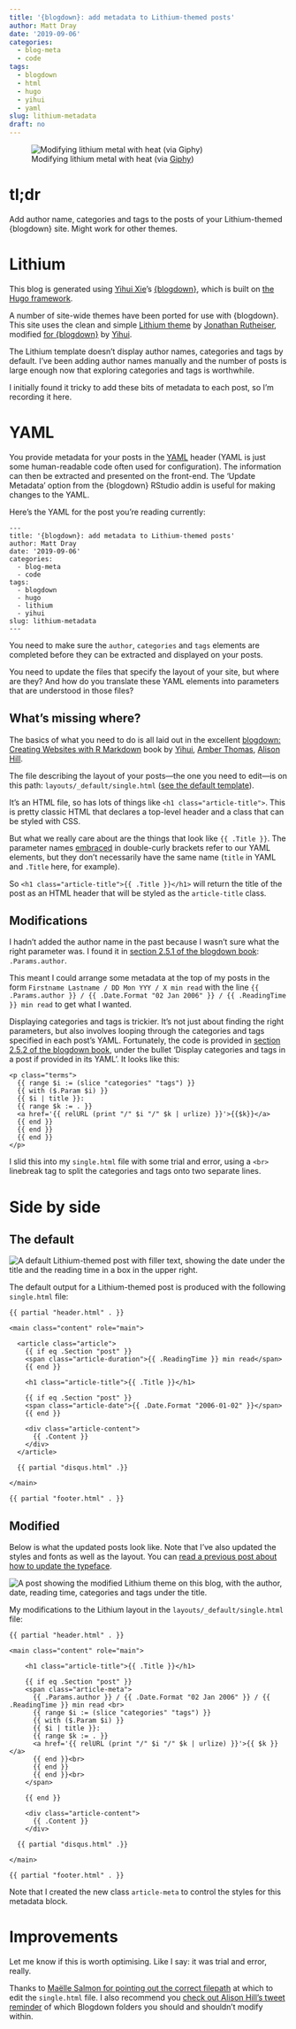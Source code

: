 ```yaml
---
title: '{blogdown}: add metadata to Lithium-themed posts'
author: Matt Dray
date: '2019-09-06'
categories:
  - blog-meta
  - code
tags:
  - blogdown
  - html
  - hugo
  - yihui
  - yaml
slug: lithium-metadata
draft: no
---
```


![Modifying lithium metal with heat (via [Giphy](https://giphy.com/gifs/fire-chemical-reaction-P5hY56fZNy0og))](https://giphygifs.s3.amazonaws.com/media/P5hY56fZNy0og/giphy.gif)

# tl;dr

Add author name, categories and tags to the posts of your Lithium-themed {blogdown} site. Might work for other themes.

# Lithium

This blog is generated using [Yihui Xie](https://yihui.name/)'s [{blogdown}](https://bookdown.org/yihui/blogdown/), which is built on [the Hugo framework](https://gohugo.io/).

A number of site-wide themes have been ported for use with {blogdown}. This site uses the clean and simple [Lithium theme](https://themes.gohugo.io/hugo-lithium-theme/) by [Jonathan Rutheiser](https://github.com/jrutheiser), modified [for {blogdown}](https://github.com/yihui/hugo-lithium) by [Yihui](https://yihui.name/).

The Lithium template doesn't display author names, categories and tags by default. I've been adding author names manually and the number of posts is large enough now that exploring categories and tags is worthwhile.

I initially found it tricky to add these bits of metadata to each post, so I'm recording it here.

# YAML

You provide metadata for your posts in the [YAML](https://en.wikipedia.org/wiki/YAML) header (YAML is just some human-readable code often used for configuration). The information can then be extracted and presented on the front-end. The 'Update Metadata' option from the {blogdown} RStudio addin is useful for making changes to the YAML.

Here's the YAML for the post you're reading currently:

```
---
title: '{blogdown}: add metadata to Lithium-themed posts'
author: Matt Dray
date: '2019-09-06'
categories:
  - blog-meta
  - code
tags:
  - blogdown
  - hugo
  - lithium
  - yihui
slug: lithium-metadata
---
```
You need to make sure the `author`, `categories` and `tags` elements are completed before they can be extracted and displayed on your posts.

You need to update the files that specify the layout of your site, but where are they? And how do you translate these YAML elements into parameters that are understood in those files?

## What's missing where?

The basics of what you need to do is all laid out in the excellent [blogdown: Creating Websites with R Markdown](https://bookdown.org/yihui/blogdown/) book by [Yihui](https://yihui.name/), [Amber Thomas](https://amber.rbind.io/), [Alison Hill](https://alison.rbind.io/).

The file describing the layout of your posts---the one you need to edit---is on this path: `layouts/_default/single.html` ([see the default template](https://github.com/yihui/hugo-lithium/blob/master/layouts/_default/single.html)).

It's an HTML file, so has lots of things like `<h1 class="article-title">`. This is pretty classic HTML that declares a top-level header and a class that can be styled with CSS.

But what we really care about are the things that look like `{{ .Title }}`. The parameter names [embraced](https://twitter.com/JennyBryan/status/1144817727665631232?s=20) in double-curly brackets refer to our YAML elements, but they don't necessarily have the same name (`title` in YAML and `.Title` here, for example).

So `<h1 class="article-title">{{ .Title }}</h1>` will return the title of the post as an HTML header that will be styled as the `article-title` class.

## Modifications

I hadn't added the author name in the past because I wasn't sure what the right parameter was. I found it in [section 2.5.1 of the blogdown book](https://bookdown.org/yihui/blogdown/templates.html#a-minimal-example): `.Params.author`.

This meant I could arrange some metadata at the top of my posts in the form `Firstname Lastname / DD Mon YYY / X min read` with the line `{{ .Params.author }} / {{ .Date.Format "02 Jan 2006" }} / {{ .ReadingTime }} min read` to get what I wanted.

Displaying categories and tags is trickier. It's not just about finding the right parameters, but also involves looping through the categories and tags specified in each post's YAML. Fortunately, the code is provided in [section 2.5.2 of the blogdown book](https://bookdown.org/yihui/blogdown/), under the bullet 'Display categories and tags in a post if provided in its YAML'. It looks like this:

```
<p class="terms">
  {{ range $i := (slice "categories" "tags") }}
  {{ with ($.Param $i) }}
  {{ $i | title }}:
  {{ range $k := . }}
  <a href='{{ relURL (print "/" $i "/" $k | urlize) }}'>{{$k}}</a>
  {{ end }}
  {{ end }}
  {{ end }}
</p>
```

I slid this into my `single.html` file with some trial and error, using a `<br>` linebreak tag to split the categories and tags onto two separate lines.

# Side by side

## The default

<img src='/post/2019-09-05-blogdown-author-tags-and-categories_files/lithium-default.png' alt='A default Lithium-themed post with filler text, showing the date under the title and the reading time in a box in the upper right.'>

The default output for a Lithium-themed post is produced with the following `single.html` file:

```
{{ partial "header.html" . }}

<main class="content" role="main">

  <article class="article">
    {{ if eq .Section "post" }}
    <span class="article-duration">{{ .ReadingTime }} min read</span>
    {{ end }}

    <h1 class="article-title">{{ .Title }}</h1>

    {{ if eq .Section "post" }}
    <span class="article-date">{{ .Date.Format "2006-01-02" }}</span>
    {{ end }}

    <div class="article-content">
      {{ .Content }}
    </div>
  </article>

  {{ partial "disqus.html" .}}

</main>

{{ partial "footer.html" . }}
```

## Modified

Below is what the updated posts look like. Note that I've also updated the styles and fonts as well as the layout. You can [read a previous post about how to update the typeface](https://www.rostrum.blog/2018/11/29/fontface-lithium/). 

<img src='/post/2019-09-05-blogdown-author-tags-and-categories_files/lithium-rostrum.png' alt='A post showing the modified Lithium theme on this blog, with the author, date, reading time, categories and tags under the title.'>

My modifications to the Lithium layout in the `layouts/_default/single.html` file:

```
{{ partial "header.html" . }}

<main class="content" role="main">

    <h1 class="article-title">{{ .Title }}</h1>

    {{ if eq .Section "post" }}
    <span class="article-meta">
      {{ .Params.author }} / {{ .Date.Format "02 Jan 2006" }} / {{ .ReadingTime }} min read <br>
      {{ range $i := (slice "categories" "tags") }}
      {{ with ($.Param $i) }}
      {{ $i | title }}:
      {{ range $k := . }}
      <a href='{{ relURL (print "/" $i "/" $k | urlize) }}'>{{ $k }}</a>
      {{ end }}<br>
      {{ end }}
      {{ end }}<br>
    </span>
    
    {{ end }}
    
    <div class="article-content">
      {{ .Content }}
    </div>

  {{ partial "disqus.html" .}}

</main>

{{ partial "footer.html" . }}
```

Note that I created the new class `article-meta` to control the styles for this metadata block.

# Improvements

Let me know if this is worth optimising. Like I say: it was trial and error, really.

Thanks to [Maëlle Salmon for pointing out the correct filepath](https://twitter.com/ma_salmon/status/1169934050838138880?s=20) at which to edit the `single.html` file. I also recommend you [check out Alison Hill's tweet reminder](https://twitter.com/apreshill/status/1078494406301212672?s=20) of which Blogdown folders you should and shouldn't modify within.
